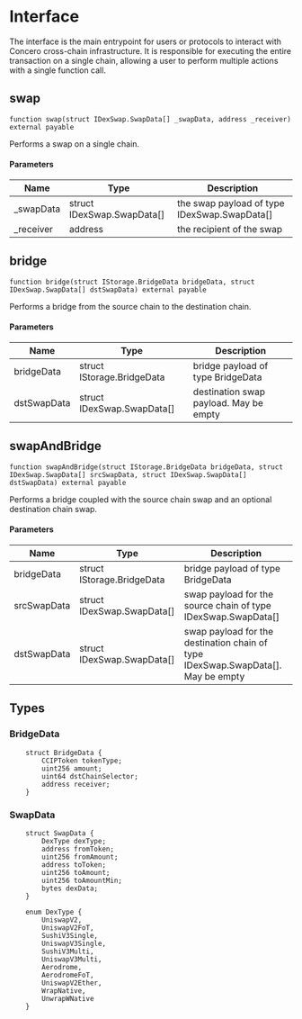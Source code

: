 # Interface
The interface is the main entrypoint for users or protocols to interact with Concero cross-chain infrastructure. It is responsible for executing the entire transaction on a single chain, allowing a user to perform multiple actions with a single function call.
## swap

```solidity
function swap(struct IDexSwap.SwapData[] _swapData, address _receiver) external payable
```

Performs a swap on a single chain.

#### Parameters

| Name | Type | Description |
| ---- | ---- | ----------- |
| _swapData | struct IDexSwap.SwapData[] | the swap payload of type IDexSwap.SwapData[] |
| _receiver | address | the recipient of the swap |

## bridge

```solidity
function bridge(struct IStorage.BridgeData bridgeData, struct IDexSwap.SwapData[] dstSwapData) external payable
```

Performs a bridge from the source chain to the destination chain.

#### Parameters

| Name | Type | Description |
| ---- | ---- | ----------- |
| bridgeData | struct IStorage.BridgeData | bridge payload of type BridgeData |
| dstSwapData | struct IDexSwap.SwapData[] | destination swap payload. May be empty |

## swapAndBridge

```solidity
function swapAndBridge(struct IStorage.BridgeData bridgeData, struct IDexSwap.SwapData[] srcSwapData, struct IDexSwap.SwapData[] dstSwapData) external payable
```

Performs a bridge coupled with the source chain swap and an optional destination chain swap.

#### Parameters

| Name | Type | Description |
| ---- | ---- | ----------- |
| bridgeData | struct IStorage.BridgeData | bridge payload of type BridgeData |
| srcSwapData | struct IDexSwap.SwapData[] | swap payload for the source chain of type IDexSwap.SwapData[] |
| dstSwapData | struct IDexSwap.SwapData[] | swap payload for the destination chain of type IDexSwap.SwapData[]. May be empty |


## Types

### BridgeData
```solidity
    struct BridgeData {
        CCIPToken tokenType;
        uint256 amount;
        uint64 dstChainSelector;
        address receiver;
    }
```

### SwapData
```solidity
    struct SwapData {
        DexType dexType;
        address fromToken;
        uint256 fromAmount;
        address toToken;
        uint256 toAmount;
        uint256 toAmountMin;
        bytes dexData;
    }

    enum DexType {
        UniswapV2,
        UniswapV2FoT,
        SushiV3Single,
        UniswapV3Single,
        SushiV3Multi,
        UniswapV3Multi,
        Aerodrome,
        AerodromeFoT,
        UniswapV2Ether,
        WrapNative,
        UnwrapWNative
    }
```

